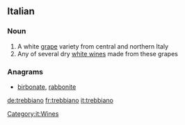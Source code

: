 ==Italian==

===Noun===
{{wikipedia}}
{{it-noun|m}}

# A white [[grape]] variety from central and northern Italy
# Any of several dry [[white wine]]s made from these grapes

===Anagrams===
* [[birbonate#Italian|birbonate]], [[rabbonite#Italian|rabbonite]]

[[Category:it:Wines]]

[[de:trebbiano]]
[[fr:trebbiano]]
[[it:trebbiano]]